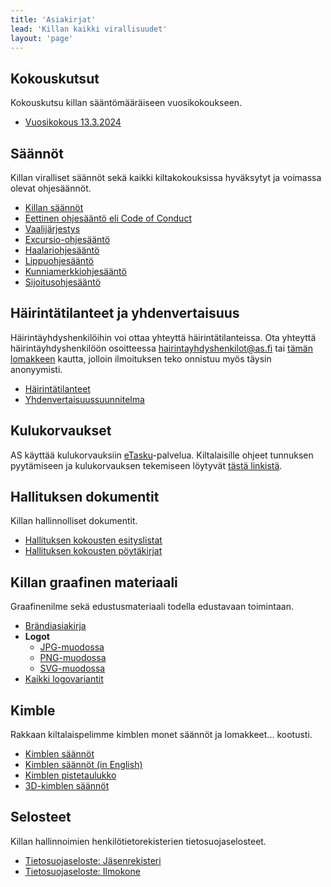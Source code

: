 ```yaml
---
title: 'Asiakirjat'
lead: 'Killan kaikki virallisuudet'
layout: 'page'
---
```


## Kokouskutsut

Kokouskutsu killan sääntömääräiseen vuosikokoukseen.

- [Vuosikokous 13.3.2024](https://drive.google.com/file/d/1MfRhBcIfw9PEFECBDIeFQhADZGcqgtCY/view?usp=sharing)

## Säännöt

Killan viralliset säännöt sekä kaikki kiltakokouksissa hyväksytyt ja voimassa olevat ohjesäännöt.

- [Killan säännöt](docs/guild-rules)
- [Eettinen ohjesääntö eli Code of Conduct](docs/code-of-conduct)
- [Vaalijärjestys](docs/electoral-order)
- [Excursio-ohjesääntö](docs/excursion-guidelines)
- [Haalariohjesääntö](docs/overall-guidelines)
- [Lippuohjesääntö](docs/flag-guidelines)
- [Kunniamerkkiohjesääntö](docs/badge-guidelines)
- [Sijoitusohjesääntö](docs/investment-guidelines)

## Häirintätilanteet ja yhdenvertaisuus

Häirintäyhdyshenkilöihin voi ottaa yhteyttä häirintätilanteissa. Ota yhteyttä häirintäyhdyshenkilöön osoitteessa <a href="mailto:hairintayhdyshenkilot@as.fi">hairintayhdyshenkilot@as.fi</a> tai <a href="https://forms.gle/ZsDiCTF9WhabRn8UA" target="_blank">tämän lomakkeen</a> kautta, jolloin ilmoituksen teko onnistuu myös täysin anonyymisti.

- [Häirintätilanteet](harassment/situations)
- [Yhdenvertaisuus&shy;suunnitelma](harassment/plan-for-equality)

## Kulukorvaukset

AS käyttää kulukorvauksiin <a href="https://www.etasku.fi/" target="_blank">eTasku</a>-palvelua. Kiltalaisille ohjeet tunnuksen pyytämiseen ja kulukorvauksen tekemiseen löytyvät <a href="https://drive.google.com/file/d/1_OGfwUXxugBYNFsS1IKSjqoqpnbJvFq1/view?usp=sharing" target="_blank">tästä linkistä</a>.

## Hallituksen dokumentit

Killan hallinnolliset dokumentit.

- <a href="https://drive.google.com/drive/folders/1eiCAypEm50P10ECT2bkTrbkNKnVqYz9Q?usp=sharing" target="_blank">
    Hallituksen kokousten esityslistat
  </a>
- <a href="https://drive.google.com/drive/folders/1ggK-LWjm4-FSW_4yNRBhzp7lJZ9Uyga9" target="_blank">
    Hallituksen kokousten pöytäkirjat
  </a>

## Killan graafinen materiaali

Graafinenilme sekä edustusmateriaali todella edustavaan toimintaan.

- <a href="https://drive.google.com/file/d/1BQ_v1OJvXV04LiR-TXKtDhGFccLJIMQ6/view?usp=sharing" target="_blank">
    Brändiasiakirja
  </a>
- **Logot**
  - <a href="../../logo/as_plain_bw.jpg" target="_blank">
      JPG-muodossa
    </a>
  - <a href="../../logo/as_plain_bw.png" target="_blank">
      PNG-muodossa
    </a>
  - <a href="../../logo/as_plain_bw.svg" target="_blank">
      SVG-muodossa
    </a>
- <a href="https://drive.google.com/drive/folders/1Cas84zny-b8Z-os7HorN-8k9a67Wq4k5?usp=sharing" target="_blank">
    Kaikki logovariantit
  </a>

## Kimble

Rakkaan kiltalaispelimme kimblen monet säännöt ja lomakkeet... kootusti.

- <a href="../../kimble/kimblesaannot.pdf" target="_blank">
    Kimblen säännöt
  </a>
- <a href="../../kimble/kimble-en.pdf" target="_blank">
    Kimblen säännöt (in English)
  </a>
- <a href="../../kimble/kimble-kirjanpito.pdf" target="_blank">
    Kimblen pistetaulukko
  </a>
- <a href="../../kimble/3d-kimblesaannot.pdf" target="_blank">
    3D-kimblen säännöt
  </a>

## Selosteet

Killan hallinnoimien henkilötietorekisterien tietosuojaselosteet.

- [Tietosuojaseloste: Jäsenrekisteri](legal/privacy-policy-member)
- [Tietosuojaseloste: Ilmokone](legal/privacy-policy-ilmokone)
